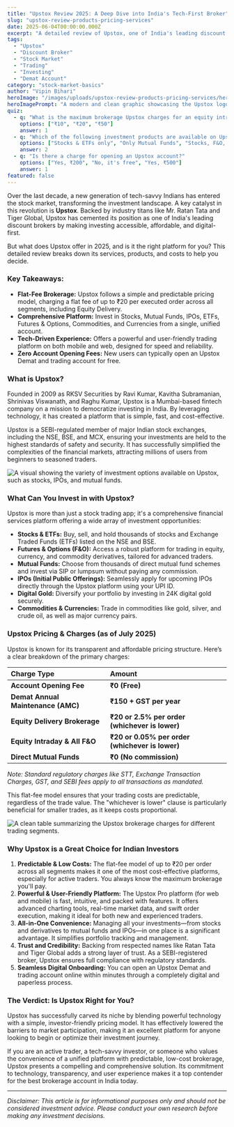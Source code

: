 ```yaml
---
title: "Upstox Review 2025: A Deep Dive into India's Tech-First Broker"
slug: "upstox-review-products-pricing-services"
date: 2025-06-04T00:00:00.000Z
excerpt: "A detailed review of Upstox, one of India's leading discount brokers. We explore its powerful trading platforms, diverse investment products, transparent pricing, and why it's a top choice for modern investors."
tags:
  - "Upstox"
  - "Discount Broker"
  - "Stock Market"
  - "Trading"
  - "Investing"
  - "Demat Account"
category: "stock-market-basics"
author: "Vipin Bihari"
heroImage: "/images/uploads/upstox-review-products-pricing-services/hero-image.jpg"
heroImagePrompt: "A modern and clean graphic showcasing the Upstox logo on a smartphone, with stock market charts and icons for various investment products in the background, representing a comprehensive digital investing experience."
quiz:
  - q: "What is the maximum brokerage Upstox charges for an equity intraday trade?"
    options: ["₹10", "₹20", "₹50"]
    answer: 1
  - q: "Which of the following investment products are available on Upstox?"
    options: ["Stocks & ETFs only", "Only Mutual Funds", "Stocks, F&O, Mutual Funds, IPOs, and more"]
    answer: 2
  - q: "Is there a charge for opening an Upstox account?"
    options: ["Yes, ₹200", "No, it's free", "Yes, ₹500"]
    answer: 1
featured: false
---
```


Over the last decade, a new generation of tech-savvy Indians has entered the stock market, transforming the investment landscape. A key catalyst in this revolution is **Upstox**. Backed by industry titans like Mr. Ratan Tata and Tiger Global, Upstox has cemented its position as one of India's leading discount brokers by making investing accessible, affordable, and digital-first.

But what does Upstox offer in 2025, and is it the right platform for you? This detailed review breaks down its services, products, and costs to help you decide.

### Key Takeaways:

*   **Flat-Fee Brokerage:** Upstox follows a simple and predictable pricing model, charging a flat fee of up to ₹20 per executed order across all segments, including Equity Delivery.
*   **Comprehensive Platform:** Invest in Stocks, Mutual Funds, IPOs, ETFs, Futures & Options, Commodities, and Currencies from a single, unified account.
*   **Tech-Driven Experience:** Offers a powerful and user-friendly trading platform on both mobile and web, designed for speed and reliability.
*   **Zero Account Opening Fees:** New users can typically open an Upstox Demat and trading account for free.

### What is Upstox?

Founded in 2009 as RKSV Securities by Ravi Kumar, Kavitha Subramanian, Shrinivas Viswanath, and Raghu Kumar, Upstox is a Mumbai-based fintech company on a mission to democratize investing in India. By leveraging technology, it has created a platform that is simple, fast, and cost-effective.

Upstox is a SEBI-regulated member of major Indian stock exchanges, including the NSE, BSE, and MCX, ensuring your investments are held to the highest standards of safety and security. It has successfully simplified the complexities of the financial markets, attracting millions of users from beginners to seasoned traders.

![A visual showing the variety of investment options available on Upstox, such as stocks, IPOs, and mutual funds.](/images/uploads/upstox-review-products-pricing-services/investment-options.png)

### What Can You Invest in with Upstox?

Upstox is more than just a stock trading app; it's a comprehensive financial services platform offering a wide array of investment opportunities:

*   **Stocks & ETFs:** Buy, sell, and hold thousands of stocks and Exchange Traded Funds (ETFs) listed on the NSE and BSE.
*   **Futures & Options (F&O):** Access a robust platform for trading in equity, currency, and commodity derivatives, tailored for advanced traders.
*   **Mutual Funds:** Choose from thousands of direct mutual fund schemes and invest via SIP or lumpsum without paying any commission.
*   **IPOs (Initial Public Offerings):** Seamlessly apply for upcoming IPOs directly through the Upstox platform using your UPI ID.
*   **Digital Gold:** Diversify your portfolio by investing in 24K digital gold securely.
*   **Commodities & Currencies:** Trade in commodities like gold, silver, and crude oil, as well as major currency pairs.

### Upstox Pricing & Charges (as of July 2025)

Upstox is known for its transparent and affordable pricing structure. Here’s a clear breakdown of the primary charges:

| Charge Type | Amount |
| :--- | :--- |
| **Account Opening Fee** | **₹0 (Free)** |
| **Demat Annual Maintenance (AMC)** | **₹150 + GST per year** |
| **Equity Delivery Brokerage** | **₹20 or 2.5% per order (whichever is lower)** |
| **Equity Intraday & All F&O** | **₹20 or 0.05% per order (whichever is lower)** |
| **Direct Mutual Funds** | **₹0 (No commission)** |

*Note: Standard regulatory charges like STT, Exchange Transaction Charges, GST, and SEBI fees apply to all transactions as mandated.*

This flat-fee model ensures that your trading costs are predictable, regardless of the trade value. The "whichever is lower" clause is particularly beneficial for smaller trades, as it keeps costs proportional.

![A clean table summarizing the Upstox brokerage charges for different trading segments.](/images/uploads/upstox-review-products-pricing-services/pricing-table.png)

### Why Upstox is a Great Choice for Indian Investors

1.  **Predictable & Low Costs:** The flat-fee model of up to ₹20 per order across all segments makes it one of the most cost-effective platforms, especially for active traders. You always know the maximum brokerage you'll pay.
2.  **Powerful & User-Friendly Platform:** The Upstox Pro platform (for web and mobile) is fast, intuitive, and packed with features. It offers advanced charting tools, real-time market data, and swift order execution, making it ideal for both new and experienced traders.
3.  **All-in-One Convenience:** Managing all your investments—from stocks and derivatives to mutual funds and IPOs—in one place is a significant advantage. It simplifies portfolio tracking and management.
4.  **Trust and Credibility:** Backing from respected names like Ratan Tata and Tiger Global adds a strong layer of trust. As a SEBI-registered broker, Upstox ensures full compliance with regulatory standards.
5.  **Seamless Digital Onboarding:** You can open an Upstox Demat and trading account online within minutes through a completely digital and paperless process.

### The Verdict: Is Upstox Right for You?

Upstox has successfully carved its niche by blending powerful technology with a simple, investor-friendly pricing model. It has effectively lowered the barriers to market participation, making it an excellent platform for anyone looking to begin or optimize their investment journey.

If you are an active trader, a tech-savvy investor, or someone who values the convenience of a unified platform with predictable, low-cost brokerage, Upstox presents a compelling and comprehensive solution. Its commitment to technology, transparency, and user experience makes it a top contender for the best brokerage account in India today.

---
*Disclaimer: This article is for informational purposes only and should not be considered investment advice. Please conduct your own research before making any investment decisions.*